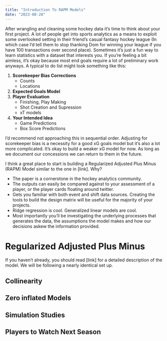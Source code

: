 ```yaml
---
title: "Introduction To RAPM Models"
date: "2023-08-28"
---
```


After wrangling and cleaning some hockey data it's time to think about your first project. A lot of people get into sports analytics as a means to exploit some overlooked setting in their friend's casual fantasy hockey league (In which case I'd tell them to stop thanking Dom for winning your league if you have 100 transactions over second place). Sometimes it's just a fun way to learn statistics with a dataset that interests you. If you're feeling a bit aimless, it's okay because most end goals require a lot of preliminary work anyways. A typical to do list might look something like this:

1. **Scorekeeper Bias Corrections**
    + Counts
    + Locations
2. **Expected Goals Model**
3. **Player Evaluation**
    + Finishing, Play Making
    + Shot Creation and Supression
    + xT models
4. **Your Intended Idea**
    + Game Predictions
    + Box Score Predictions
 
I'd recommend not approaching this in sequential order. Adjusting for scorekeeper bias is a necessity for a good xG goals model but it's also a lot more complicated. It's okay to build a weaker xG model for now. As long as we document our concessions we can return to them in the future. 

I think a great place to start is building a Regularized Adjusted Plus Minus (RAPM) Model similar to the one in [link]. Why?

+ The paper is a cornerstone in the hockey analytics community. 
+ The outputs can easily be compared against to your assessment of a player, or the player cards floating around twitter.
+ Gets you familiar with both event and shift data sources. Creating the tools to build the design matrix will be useful for the majority of your projects.
+ Ridge regression is cool. Generalized linear models are cool.
+ Most importantly you'll be investigating the underlying processes that generates the data, the assumptions the model makes and how our decisions askew the information provided.

# Regularized Adjusted Plus Minus

If you haven't already, you should read [link] for a detailed description of the model. We will be following a nearly identical set up. 

## Collinearity

## Zero inflated Models

## Simulation Studies

## Players to Watch Next Season

